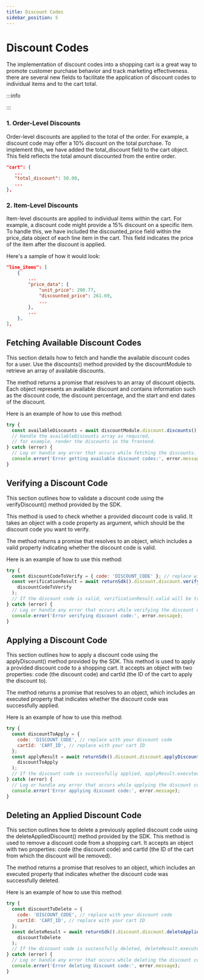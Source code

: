 ```yaml
---
title: Discount Codes
sidebar_position: 5
---
```


# Discount Codes

The implementation of discount codes into a shopping cart is a great way to
promote customer purchase behavior and track marketing effectiveness. there are
several new fields to facilitate the application of discount codes to individual
items and to the cart total.

:::info

:::

### 1. Order-Level Discounts

Order-level discounts are applied to the total of the order. For example, a
discount code may offer a 10% discount on the total purchase. To implement this,
we have added the total_discount field to the cart object. This field reflects
the total amount discounted from the entire order.

```json
"cart": {
   ...
   "total_discount": 50.00,
   ...
},

```

### 2. Item-Level Discounts

Item-level discounts are applied to individual items within the cart. For
example, a discount code might provide a 15% discount on a specific item. To
handle this, we have included the discounted_price field within the price_data
object of each line item in the cart. This field indicates the price of the item
after the discount is applied.

Here's a sample of how it would look:

```json
"line_items": [
    {
        ...
        "price_data": {
            "unit_price": 290.77,
            "discounted_price": 261.69,
            ...
        },
        ...
    },
],


```

## Fetching Available Discount Codes

This section details how to fetch and handle the available discount codes for a
user. Use the discounts() method provided by the discountModule to retrieve an
array of available discounts.

The method returns a promise that resolves to an array of discount objects. Each
object represents an available discount and contains information such as the
discount code, the discount percentage, and the start and end dates of the
discount.

Here is an example of how to use this method:

```javascript
try {
  const availableDiscounts = await discountModule.discount.discounts();
  // Handle the availableDiscounts array as required,
  // for example, render the discounts in the frontend.
} catch (error) {
  // Log or handle any error that occurs while fetching the discounts.
  console.error('Error getting available discount codes:', error.message);
}
```

## Verifying a Discount Code

This section outlines how to validate a discount code using the verifyDiscount()
method provided by the SDK.

This method is used to check whether a provided discount code is valid. It takes
an object with a code property as argument, which should be the discount code
you want to verify.

The method returns a promise that resolves to an object, which includes a valid
property indicating whether the discount code is valid.

Here is an example of how to use this method:

```javascript
try {
  const discountCodeToVerify = { code: 'DISCOUNT_CODE' }; // replace with your discount code
  const verificationResult = await returnSdk().discount.discount.verifyDiscount(
    discountCodeToVerify
  );
  // If the discount code is valid, verificationResult.valid will be true
} catch (error) {
  // Log or handle any error that occurs while verifying the discount code.
  console.error('Error verifying discount code:', error.message);
}
```

## Applying a Discount Code

This section outlines how to apply a discount code using the applyDiscount()
method provided by the SDK. This method is used to apply a provided discount
code to a shopping cart. It accepts an object with two properties: code (the
discount code) and cartId (the ID of the cart to apply the discount to).

The method returns a promise that resolves to an object, which includes an
executed property that indicates whether the discount code was successfully
applied.

Here is an example of how to use this method:

```javascript
try {
  const discountToApply = {
    code: 'DISCOUNT_CODE', // replace with your discount code
    cartId: 'CART_ID', // replace with your cart ID
  };
  const applyResult = await returnSdk().discount.discount.applyDiscount(
    discountToApply
  );
  // If the discount code is successfully applied, applyResult.executed will be true
} catch (error) {
  // Log or handle any error that occurs while applying the discount code.
  console.error('Error applying discount code:', error.message);
}
```

## Deleting an Applied Discount Code

This section outlines how to delete a previously applied discount code using the deleteAppliedDiscount() method provided by the SDK. This method is used to remove a discount code from a shopping cart. It accepts an object with two properties: code (the discount code) and cartId (the ID of the cart from which the discount will be removed).

The method returns a promise that resolves to an object, which includes an executed property that indicates whether the discount code was successfully deleted.

Here is an example of how to use this method:



```javascript
try {
  const discountToDelete = {
    code: 'DISCOUNT_CODE', // replace with your discount code
    cartId: 'CART_ID', // replace with your cart ID
  };
  const deleteResult = await returnSdk().discount.discount.deleteAppliedDiscount(
    discountToDelete
  );
  // If the discount code is successfully deleted, deleteResult.executed will be true
} catch (error) {
  // Log or handle any error that occurs while deleting the discount code.
  console.error('Error deleting discount code:', error.message);
}

```
